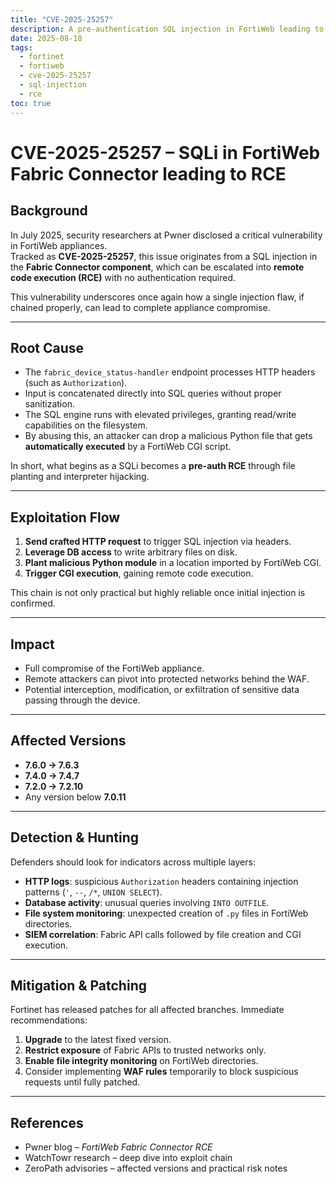 ```yaml
---
title: "CVE-2025-25257"
description: A pre-authentication SQL injection in FortiWeb leading to full remote code execution on the appliance.
date: 2025-08-18
tags:
  - fortinet
  - fortiweb
  - cve-2025-25257
  - sql-injection
  - rce
toc: true
---
```


# CVE-2025-25257 – SQLi in FortiWeb Fabric Connector leading to RCE

## Background
In July 2025, security researchers at Pwner disclosed a critical vulnerability in FortiWeb appliances.  
Tracked as **CVE-2025-25257**, this issue originates from a SQL injection in the **Fabric Connector component**, which can be escalated into **remote code execution (RCE)** with no authentication required.  

This vulnerability underscores once again how a single injection flaw, if chained properly, can lead to complete appliance compromise.

---

## Root Cause
- The `fabric_device_status-handler` endpoint processes HTTP headers (such as `Authorization`).  
- Input is concatenated directly into SQL queries without proper sanitization.  
- The SQL engine runs with elevated privileges, granting read/write capabilities on the filesystem.  
- By abusing this, an attacker can drop a malicious Python file that gets **automatically executed** by a FortiWeb CGI script.  

In short, what begins as a SQLi becomes a **pre-auth RCE** through file planting and interpreter hijacking.

---

## Exploitation Flow
1. **Send crafted HTTP request** to trigger SQL injection via headers.  
2. **Leverage DB access** to write arbitrary files on disk.  
3. **Plant malicious Python module** in a location imported by FortiWeb CGI.  
4. **Trigger CGI execution**, gaining remote code execution.  

This chain is not only practical but highly reliable once initial injection is confirmed.

---

## Impact
- Full compromise of the FortiWeb appliance.  
- Remote attackers can pivot into protected networks behind the WAF.  
- Potential interception, modification, or exfiltration of sensitive data passing through the device.  

---

## Affected Versions
- **7.6.0 → 7.6.3**  
- **7.4.0 → 7.4.7**  
- **7.2.0 → 7.2.10**  
- Any version below **7.0.11**

---

## Detection & Hunting
Defenders should look for indicators across multiple layers:  

- **HTTP logs**: suspicious `Authorization` headers containing injection patterns (`'`, `--`, `/*`, `UNION SELECT`).  
- **Database activity**: unusual queries involving `INTO OUTFILE`.  
- **File system monitoring**: unexpected creation of `.py` files in FortiWeb directories.  
- **SIEM correlation**: Fabric API calls followed by file creation and CGI execution.  

---

## Mitigation & Patching
Fortinet has released patches for all affected branches. Immediate recommendations:  

1. **Upgrade** to the latest fixed version.  
2. **Restrict exposure** of Fabric APIs to trusted networks only.  
3. **Enable file integrity monitoring** on FortiWeb directories.  
4. Consider implementing **WAF rules** temporarily to block suspicious requests until fully patched.  

---

## References
- Pwner blog – *FortiWeb Fabric Connector RCE*  
- WatchTowr research – deep dive into exploit chain  
- ZeroPath advisories – affected versions and practical risk notes
